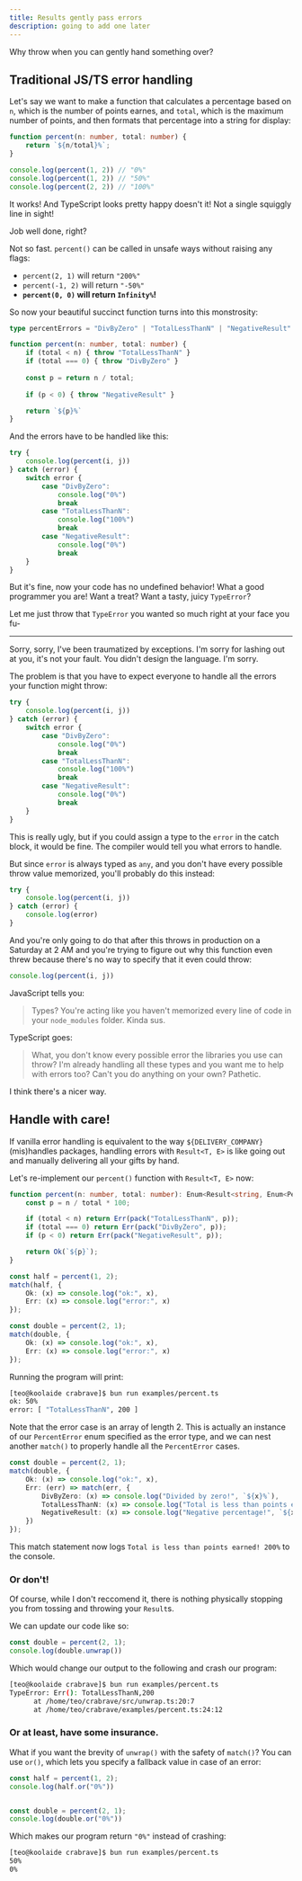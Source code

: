 ```yaml
---
title: Results gently pass errors
description: going to add one later
---
```


Why throw when you can gently hand something over?

## Traditional JS/TS error handling

Let's say we want to make a function that calculates a percentage based on `n`, which is the number of points earnes, and `total`, which is the maximum number of points, and then formats that percentage into a string for display:

```ts
function percent(n: number, total: number) {
    return `${n/total}%`;
}

console.log(percent(1, 2)) // "0%"
console.log(percent(1, 2)) // "50%"
console.log(percent(2, 2)) // "100%"
```

It works! And TypeScript looks pretty happy doesn't it! Not a single squiggly line in sight!

Job well done, right?

Not so fast. `percent()` can be called in unsafe ways without raising any flags:

 - `percent(2, 1)` will return `"200%"`
 - `percent(-1, 2)` will return `"-50%"`
 - **`percent(0, 0)` will return `Infinity%`!**

So now your beautiful succinct function turns into this monstrosity:

```ts
type percentErrors = "DivByZero" | "TotalLessThanN" | "NegativeResult"

function percent(n: number, total: number) {
    if (total < n) { throw "TotalLessThanN" }
    if (total === 0) { throw "DivByZero" }
    
    const p = return n / total;
    
    if (p < 0) { throw "NegativeResult" }

    return `${p}%`
}
```

And the errors have to be handled like this:

```ts
try {
    console.log(percent(i, j))
} catch (error) {
    switch error {
        case "DivByZero":
            console.log("0%")
            break
        case "TotalLessThanN":
            console.log("100%")
            break
        case "NegativeResult":
            console.log("0%")
            break
    }
}
```

But it's fine, now your code has no undefined behavior! What a good programmer you are! Want a treat? Want a tasty, juicy `TypeError`?

Let me just throw that `TypeError` you wanted so much right at your face you fu-

<hr />

Sorry, sorry, I've been traumatized by exceptions. I'm sorry for lashing out at you, it's not your fault. You didn't design the language. I'm sorry.

The problem is that you have to expect everyone to handle all the errors your function might throw:

```ts
try {
    console.log(percent(i, j))
} catch (error) {
    switch error {
        case "DivByZero":
            console.log("0%")
            break
        case "TotalLessThanN":
            console.log("100%")
            break
        case "NegativeResult":
            console.log("0%")
            break
    }
}
```

This is really ugly, but if you could assign a type to the `error` in the catch block, it would be fine. The compiler would tell you what errors to handle.

But since `error` is always typed as `any`, and you don't have every possible throw value memorized, you'll probably do this instead:

```ts
try {
    console.log(percent(i, j))
} catch (error) {
    console.log(error)
}
```

And you're only going to do that after this throws in production on a Saturday at 2 AM and you're trying to figure out why this function even threw because there's no way to specify that it even could throw:

```ts
console.log(percent(i, j))
```

JavaScript tells you:

>Types? You're acting like you haven't memorized every line of code in your `node_modules` folder. Kinda sus.

TypeScript goes:

>What, you don't know every possible error the libraries you use can throw? I'm already handling all these types and you want me to help with errors too? Can't you do anything on your own? Pathetic.

I think there's a nicer way.

## Handle with care!

If vanilla error handling is equivalent to the way `${DELIVERY_COMPANY}` (mis)handles packages, handling errors with `Result<T, E>` is like going out and manually delivering all your gifts by hand.

Let's re-implement our `percent()` function with `Result<T, E>` now:

```ts
function percent(n: number, total: number): Enum<Result<string, Enum<PercentError>>> {
    const p = n / total * 100;

    if (total < n) return Err(pack("TotalLessThanN", p));
    if (total === 0) return Err(pack("DivByZero", p));
    if (p < 0) return Err(pack("NegativeResult", p));

    return Ok(`${p}`);
}

const half = percent(1, 2);
match(half, {
    Ok: (x) => console.log("ok:", x),
    Err: (x) => console.log("error:", x)
});

const double = percent(2, 1);
match(double, {
    Ok: (x) => console.log("ok:", x),
    Err: (x) => console.log("error:", x)
});
```

Running the program will print:

```bash
[teo@koolaide crabrave]$ bun run examples/percent.ts 
ok: 50%
error: [ "TotalLessThanN", 200 ]
```

Note that the error case is an array of length 2. This is actually an instance of our `PercentError` enum specified as the error type, and we can nest another `match()` to properly handle all the `PercentError` cases.

```ts
const double = percent(2, 1);
match(double, {
    Ok: (x) => console.log("ok:", x),
    Err: (err) => match(err, {
        DivByZero: (x) => console.log("Divided by zero!", `${x}%`),
        TotalLessThanN: (x) => console.log("Total is less than points earned!", `${x}%`),
        NegativeResult: (x) => console.log("Negative percentage!", `${x}%`),
    })
});
```

This match statement now logs `Total is less than points earned! 200%` to the console.

### Or don't!

Of course, while I don't reccomend it, there is nothing physically stopping you from tossing and throwing your `Result`s.

We can update our code like so:

```ts
const double = percent(2, 1);
console.log(double.unwrap())
```

Which would change our output to the following and crash our program:

```bash
[teo@koolaide crabrave]$ bun run examples/percent.ts 
TypeError: Err(): TotalLessThanN,200
      at /home/teo/crabrave/src/unwrap.ts:20:7
      at /home/teo/crabrave/examples/percent.ts:24:12
```

### Or at least, have some insurance.

What if you want the brevity of `unwrap()` with the safety of `match()`? You can use `or()`, which lets you specify a fallback value in case of an error:

```ts
const half = percent(1, 2);
console.log(half.or("0%"))


const double = percent(2, 1);
console.log(double.or("0%"))
```

Which makes our program return `"0%"` instead of crashing:

```bash
[teo@koolaide crabrave]$ bun run examples/percent.ts 
50%
0%
```